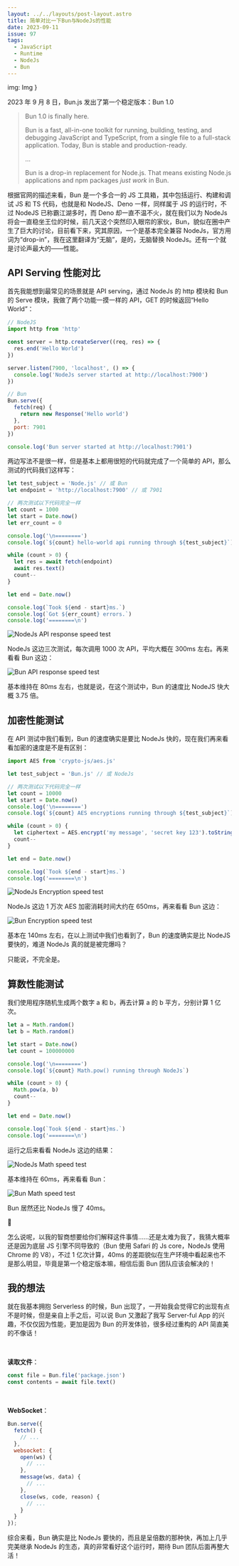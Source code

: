 ```yaml
---
layout: ../../layouts/post-layout.astro
title: 简单对比一下Bun与NodeJs的性能
date: 2023-09-11
issue: 97
tags:
  - JavaScript
  - Runtime
  - NodeJs
  - Bun
---
```


  img: Img
}

2023 年 9 月 8 日，Bun.js 发出了第一个稳定版本：Bun 1.0

> Bun 1.0 is finally here.
>
> Bun is a fast, all-in-one toolkit for running, building, testing, and debugging JavaScript and TypeScript, from a single file to a full-stack application. Today, Bun is stable and production-ready.
>
> …
>
> Bun is a drop-in replacement for Node.js. That means existing Node.js applications and npm packages _just work_ in Bun.

根据官网的描述来看，Bun 是一个多合一的 JS 工具箱，其中包括运行、构建和调试 JS 和 TS 代码，也就是和 NodeJS、Deno 一样，同样属于 JS 的运行时，不过 NodeJS 已称霸江湖多时，而 Deno 却一直不温不火，就在我们以为 NodeJs 将会一直稳坐王位的时候，前几天这个突然印入眼帘的家伙，Bun，貌似在圈中产生了巨大的讨论，目前看下来，究其原因，一个是基本完全兼容 NodeJs，官方用词为“drop-in”，我在这里翻译为“无脑”，是的，无脑替换 NodeJs。还有一个就是讨论声最大的——性能。

## API Serving 性能对比

首先我能想到最常见的场景就是 API serving，通过 NodeJs 的 http 模块和 Bun 的 Serve 模块，我做了两个功能一摸一样的 API，GET 的时候返回“Hello World”：

```js
// NodeJS
import http from 'http'

const server = http.createServer((req, res) => {
  res.end('Hello World')
})

server.listen(7900, 'localhost', () => {
  console.log('NodeJs server started at http://localhost:7900')
})
```

```js
// Bun
Bun.serve({
  fetch(req) {
    return new Response('Hello world')
  },
  port: 7901
})

console.log('Bun server started at http://localhost:7901')
```

两边写法不是很一样，但是基本上都用很短的代码就完成了一个简单的 API，那么测试的代码我们这样写：

```js
let test_subject = 'Node.js' // 或 Bun
let endpoint = 'http://localhost:7900' // 或 7901

// 两次测试以下代码完全一样
let count = 1000
let start = Date.now()
let err_count = 0

console.log('\n========')
console.log(`${count} hello-world api running through ${test_subject}`)

while (count > 0) {
  let res = await fetch(endpoint)
  await res.text()
  count--
}

let end = Date.now()

console.log(`Took ${end - start}ms.`)
console.log(`Got ${err_count} errors.`)
console.log('========\n')
```

![NodeJs API response speed test](https://blog-r2.jw1.dev/rNXm4NYdC5Jsw5lR.webp)

NodeJs 这边三次测试，每次调用 1000 次 API，平均大概在 300ms 左右。再来看看 Bun 这边：

![Bun API response speed test](https://blog-r2.jw1.dev/brqq2ZYZdMDRXcHr.webp)

基本维持在 80ms 左右，也就是说，在这个测试中，Bun 的速度比 NodeJS 快大概 3.75 倍。

## 加密性能测试

在 API 测试中我们看到，Bun 的速度确实是要比 NodeJs 快的，现在我们再来看看加密的速度是不是有区别：

```js
import AES from 'crypto-js/aes.js'

let test_subject = 'Bun.js' // 或 NodeJs

// 两次测试以下代码完全一样
let count = 10000
let start = Date.now()
console.log('\n========')
console.log(`${count} AES encryptions running through ${test_subject}`)

while (count > 0) {
  let ciphertext = AES.encrypt('my message', 'secret key 123').toString()
  count--
}

let end = Date.now()

console.log(`Took ${end - start}ms.`)
console.log('========\n')
```

![NodeJs Encryption speed test](https://blog-r2.jw1.dev/ebIMX9_fcZxJPEB4.webp)

NodeJs 这边 1 万次 AES 加密消耗时间大约在 650ms，再来看看 Bun 这边：

![Bun Encryption speed test](https://blog-r2.jw1.dev/N57z9b0MRBNgOyzI.webp)

基本在 140ms 左右，在以上测试中我们也看到了，Bun 的速度确实是比 NodeJS 要快的，难道 NodeJs 真的就是被完爆吗？

只能说，不完全是。

## 算数性能测试

我们使用程序随机生成两个数字 a 和 b，再去计算 a 的 b 平方，分别计算 1 亿次。

```js
let a = Math.random()
let b = Math.random()

let start = Date.now()
let count = 100000000

console.log('\n========')
console.log(`${count} Math.pow() running through NodeJs`)

while (count > 0) {
  Math.pow(a, b)
  count--
}

let end = Date.now()

console.log(`Took ${end - start}ms.`)
console.log('========\n')
```

运行之后来看看 NodeJs 这边的结果：

![NodeJs Math speed test](https://blog-r2.jw1.dev/fgla9Hr1U0chy-Av.webp)

基本维持在 60ms，再来看看 Bun：

![Bun Math speed test](https://blog-r2.jw1.dev/9-uteZagR0oTQVXd.webp)

Bun 居然还比 NodeJs 慢了 40ms。

🥲

怎么说呢，以我的智商想要给你们解释这件事情……还是太难为我了，我猜大概率还是因为底层 JS 引擎不同导致的（Bun 使用 Safari 的 Js core，NodeJs 使用 Chrome 的 V8），不过 1 亿次计算，40ms 的差距貌似在生产环境中看起来也不是那么明显，毕竟是第一个稳定版本嘛，相信后面 Bun 团队应该会解决的！

## 我的想法

就在我基本拥抱 Serverless 的时候，Bun 出现了，一开始我会觉得它的出现有点不是时候，但是亲自上手之后，可以说 Bun 又激起了我写 Server-ful App 的兴趣，不仅仅因为性能，更加是因为 Bun 的开发体验，很多经过重构的 API 简直美的不像话！

<br/>

**读取文件**：

```js
const file = Bun.file('package.json')
const contents = await file.text()
```

<br/>

**WebSocket**：

```js
Bun.serve({
  fetch() {
    // ...
  },
  websocket: {
    open(ws) {
      // ...
    },
    message(ws, data) {
      // ...
    },
    close(ws, code, reason) {
      // ...
    }
  }
});
```

综合来看，Bun 确实是比 NodeJs 要快的，而且是呈倍数的那种快，再加上几乎完美继承 NodeJs 的生态，真的非常看好这个运行时，期待 Bun 团队后面再整大活！
